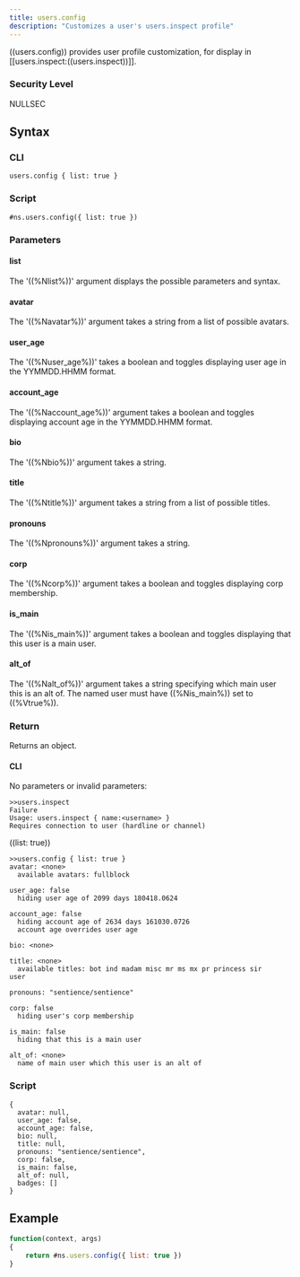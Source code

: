 ```yaml
---
title: users.config
description: "Customizes a user's users.inspect profile"
---
```


((users.config)) provides user profile customization, for display in [[users.inspect:((users.inspect))]].

### Security Level

NULLSEC

## Syntax

### CLI

```
users.config { list: true }
```

### Script

```
#ns.users.config({ list: true })
```

### Parameters

#### list

The '((%Nlist%))' argument displays the possible parameters and syntax.

#### avatar

The '((%Navatar%))' argument takes a string from a list of possible avatars.

#### user_age

The '((%Nuser_age%))' takes a boolean and toggles displaying user age in the YYMMDD.HHMM format.

#### account_age

The '((%Naccount_age%))' argument takes a boolean and toggles displaying account age in the YYMMDD.HHMM format.

#### bio

The '((%Nbio%))' argument takes a string.

#### title

The '((%Ntitle%))' argument takes a string from a list of possible titles.

#### pronouns

The '((%Npronouns%))' argument takes a string.

#### corp

The '((%Ncorp%))' argument takes a boolean and toggles displaying corp membership.

#### is_main

The '((%Nis_main%))' argument takes a boolean and toggles displaying that this user is a main user.

#### alt_of

The '((%Nalt_of%))' argument takes a string specifying which main user this is an alt of. The named user must have ((%Nis_main%)) set to ((%Vtrue%)).

### Return

Returns an object.

#### CLI

No parameters or invalid parameters:

```
>>users.inspect
Failure
Usage: users.inspect { name:<username> }
Requires connection to user (hardline or channel)
```

((list: true))

```
>>users.config { list: true }
avatar: <none>
  available avatars: fullblock

user_age: false
  hiding user age of 2099 days 180418.0624

account_age: false
  hiding account age of 2634 days 161030.0726
  account age overrides user age

bio: <none>

title: <none>
  available titles: bot ind madam misc mr ms mx pr princess sir
user

pronouns: "sentience/sentience"

corp: false
  hiding user's corp membership

is_main: false
  hiding that this is a main user

alt_of: <none>
  name of main user which this user is an alt of

```

### Script

```
{
  avatar: null,
  user_age: false,
  account_age: false,
  bio: null,
  title: null,
  pronouns: "sentience/sentience",
  corp: false,
  is_main: false,
  alt_of: null,
  badges: []
}
```

## Example

```js
function(context, args)
{
	return #ns.users.config({ list: true })
}
```
